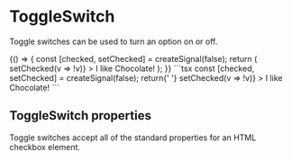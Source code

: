
# ToggleSwitch

Toggle switches can be used to turn an option on or off.

<DemoSection>
  {() => {
    const [checked, setChecked] = createSignal(false);
    return (
      <ToggleSwitch checked={checked()} onClick={() => setChecked(v => !v)} >
        I like Chocolate!
      </ToggleSwitch>
    );
  }}
</DemoSection>
<SourceCode>
```tsx
const [checked, setChecked] = createSignal(false); return{' '}
<ToggleSwitch checked={checked()} onClick={() => setChecked(v => !v)} >
  I like Chocolate!
</ToggleSwitch>
```
</SourceCode>

## ToggleSwitch properties

Toggle switches accept all of the standard properties for an HTML checkbox element.